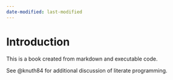 ```yaml
---
date-modified: last-modified
---
```

# Introduction

This is a book created from markdown and executable code.

See @knuth84 for additional discussion of literate programming.
